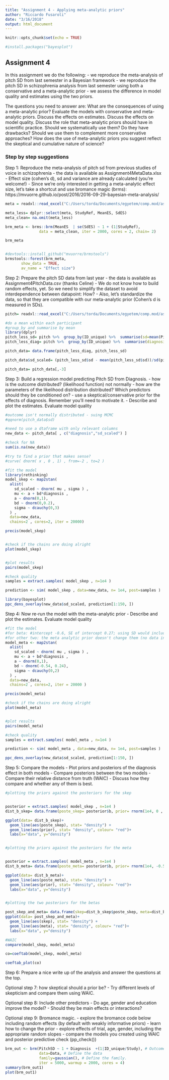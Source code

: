 ---
title: "Assignment 4 - Applying meta-analytic priors"
author: "Riccardo Fusaroli"
date: "3/16/2018"
output: html_document
---

```{r setup, include=FALSE}
knitr::opts_chunk$set(echo = TRUE)

#install.packages("bayesplot")
```

## Assignment 4

In this assignment we do the following:
- we reproduce the meta-analysis of pitch SD from last semester in a Bayesian framework
- we reproduce the pitch SD in schizophrenia analysis from last semester using both a conservative and a meta-analytic prior
- we assess the difference in model quality and estimates using the two priors.

The questions you need to answer are: What are the consequences of using a meta-analytic prior? Evaluate the models with conservative and meta-analytic priors. Discuss the effects on estimates. Discuss the effects on model quality. Discuss the role that meta-analytic priors should have in scientific practice. Should we systematically use them? Do they have drawbacks? Should we use them to complement more conservative approaches? How does the use of meta-analytic priors you suggest reflect the skeptical and cumulative nature of science?

### Step by step suggestions

Step 1: Reproduce the meta-analysis of pitch sd from previous studies of voice in schizophrenia
- the data is available as Assignment4MetaData.xlsx
- Effect size (cohen's d), sd and variance are already calculated (you're welcome!)
- Since we're only interested in getting a meta-analytic effect size, let's take a shortcut and use bromance magic (brms): https://mvuorre.github.io/post/2016/2016-09-29-bayesian-meta-analysis/

```{r}
meta = readxl::read_excel("C:/Users/torda/Documents/egyetem/comp.mod/assignment_4/Assignment4MetaData.xlsx")

meta_less= dplyr::select(meta, StudyRef, MeanES, SdES)
meta_clean= na.omit(meta_less)

brm_meta <- brms::brm(MeanES  | se(SdES) ~ 1 + (1|StudyRef), 
               data = meta_clean, iter = 2000, cores = 2, chain= 2)

brm_meta


#devtools::install_github("mvuorre/brmstools")
brmstools::forest(brm_meta,
       show_data = TRUE,
       av_name = "Effect size")

```


Step 2: Prepare the pitch SD data from last year
- the data is available as Assignment4PitchData.csv (thanks Celine)
- We do not know how to build random effects, yet. So we need to simplify the dataset to avoid interdependence between datapoint: How?
- Also, let's standardize the data, so that they are compatible with our meta-analytic prior (Cohen's d is measured in SDs).

```{r}

pitch= readxl::read_excel("C:/Users/torda/Documents/egyetem/comp.mod/assignment_4/Assignment4PitchDatav2.xlsx")

#do a mean within each participant
#group_by and summarise by mean
library(dplyr)
pitch_less_sd= pitch %>%  group_by(ID_unique) %>%  summarise(sd=mean(PitchSD))
pitch_less_diag= pitch %>%  group_by(ID_unique) %>%  summarise(diagnosis=mean(diagnosis))

pitch_data= data.frame(pitch_less_diag, pitch_less_sd)

pitch_data$sd_scaled= (pitch_less_sd$sd - mean(pitch_less_sd$sd))/sd(pitch_less_sd$sd)

pitch_data= pitch_data[,-3]
```


Step 3: Build a regression model predicting Pitch SD from Diagnosis.
- how is the outcome distributed? (likelihood function) not normally
- how are the parameters of the likelihood distribution distributed? Which predictors should they be conditioned on?
- use a skeptical/conservative prior for the effects of diagnosis. Remember you'll need to motivate it.
- Describe and plot the estimates. Evaluate model quality

```{r}
#outcome isn't normally distributed - suing MCMC
#qqnorm(pitch_data$sd)

#need to use a dtaframe with only relevant columns
new_data <- pitch_data[ , c("diagnosis","sd_scaled") ]

#check for NA
sum(is.na(new_data))

#try to find a prior that makes sense?
#curve( dnorm( x , 0 , 1) , from=-2 , to=2 ) 

#fit the model
library(rethinking)
model_skep <- map2stan(
  alist(
    sd_scaled ~ dnorm( mu , sigma ) ,
    mu <- a + bd*diagnosis ,
    a ~ dnorm(0,1),
    bd ~ dnorm(0,0.2),
    sigma ~ dcauchy(0,3)
  ) ,
  data=new_data,
  chains=2 , cores=2, iter = 20000)

precis(model_skep)


#check if the chains are doing alright
plot(model_skep)


#plot results
pairs(model_skep)

#check quality
samples = extract.samples( model_skep , n=1e4 )

prediction <- sim( model_skep , data=new_data, n= 1e4, post=samples )

library(bayesplot)
ppc_dens_overlay(new_data$sd_scaled, prediction[1:150, ])
```


Step 4: Now re-run the model with the meta-analytic prior
- Describe and plot the estimates. Evaluate model quality

```{r}
#fit the model
#for beta: #intercept -0.6, SE of intercept 0.27; using SD would include all the uncertainty from before
#for other two: the meta analytic prior doesn't change them (no data in the MA?)
model_meta <- map2stan(
  alist(
    sd_scaled ~ dnorm( mu , sigma ) ,
    mu <- a + bd*diagnosis ,
    a ~ dnorm(0,1),
    bd ~ dnorm(-0.54, 0.24), 
    sigma ~ dcauchy(0,2)
  ) ,
  data=new_data,
  chains=2 , cores=2, iter = 20000 )

precis(model_meta)

#check if the chains are doing alright
plot(model_meta)


#plot results
pairs(model_meta)

#check quality
samples = extract.samples( model_meta , n=1e4 )

prediction <- sim( model_meta , data=new_data, n= 1e4, post=samples )

ppc_dens_overlay(new_data$sd_scaled, prediction[1:150, ])
```


Step 5: Compare the models
- Plot priors and posteriors of the diagnosis effect in both models
- Compare posteriors between the two models
- Compare their relative distance from truth (WAIC)
- Discuss how they compare and whether any of them is best.

```{r}
#plotting the priors against the posteriors for the skep


posterior = extract.samples( model_skep , n=1e4 )
dist_b_skep= data.frame(poste_skep= posterior$b, prior= rnorm(1e4, 0 , 0.2)) #distribution of alpha (posterior and prior)

ggplot(data= dist_b_skep)+ 
  geom_line(aes(poste_skep), stat= "density") +
  geom_line(aes(prior), stat= "density", colour= "red")+
  labs(x="data", y="density")


#plotting the priors against the posteriors for the meta


posterior = extract.samples( model_meta , n=1e4 )
dist_b_meta= data.frame(poste_meta= posterior$b, prior= rnorm(1e4, -0.54, 0.24)) #distribution of alpha (posterior and prior)

ggplot(data= dist_b_meta)+ 
  geom_line(aes(poste_meta), stat= "density") +
  geom_line(aes(prior), stat= "density", colour= "red")+
  labs(x="data", y="density")


#plotting the two posteriors for the betas

post_skep_and_meta= data.frame(skep=dist_b_skep$poste_skep, meta=dist_b_meta$poste_meta)
ggplot(data= post_skep_and_meta)+ 
  geom_line(aes(skep), stat= "density") +
  geom_line(aes(meta), stat= "density", colour= "red")+
  labs(x="data", y="density")

#WAIC
compare(model_skep, model_meta)

co=coeftab(model_skep, model_meta)

coeftab_plot(co)


```


Step 6: Prepare a nice write up of the analysis and answer the questions at the top.

Optional step 7: how skeptical should a prior be?
- Try different levels of skepticism and compare them using WAIC.

Optional step 8: Include other predictors
- Do age, gender and education improve the model?
- Should they be main effects or interactions?

Optional step 9: Bromance magic.
- explore the bromance code below including random effects (by default with weakly informative priors)
- learn how to change the prior
- explore effects of trial, age, gender, including the appropriate random slopes
- compare the models you created using WAIC and posterior predictive check (pp_check())


```{r}

brm_out <- brm(PitchSD ~ 1 + Diagnosis  +(1|ID_unique/Study), # Outcome as a function of the predictors as in lme4. 
               data=Data, # Define the data
               family=gaussian(), # Define the family. 
               iter = 5000, warmup = 2000, cores = 4)
summary(brm_out1)
plot(brm_out1)

```

